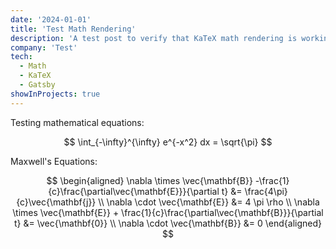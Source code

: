 ```yaml
---
date: '2024-01-01'
title: 'Test Math Rendering'
description: 'A test post to verify that KaTeX math rendering is working correctly in blog posts.'
company: 'Test'
tech:
  - Math
  - KaTeX
  - Gatsby
showInProjects: true
---
```


Testing mathematical equations:

$$ \int_{-\infty}^{\infty} e^{-x^2} dx = \sqrt{\pi} $$

Maxwell's Equations:

$$ \begin{aligned}
\nabla \times \vec{\mathbf{B}} -\frac{1}{c}\frac{\partial\vec{\mathbf{E}}}{\partial t} &= \frac{4\pi}{c}\vec{\mathbf{j}} \\
\nabla \cdot \vec{\mathbf{E}} &= 4 \pi \rho \\
\nabla \times \vec{\mathbf{E}} + \frac{1}{c}\frac{\partial\vec{\mathbf{B}}}{\partial t} &= \vec{\mathbf{0}} \\
\nabla \cdot \vec{\mathbf{B}} &= 0
\end{aligned} $$ 